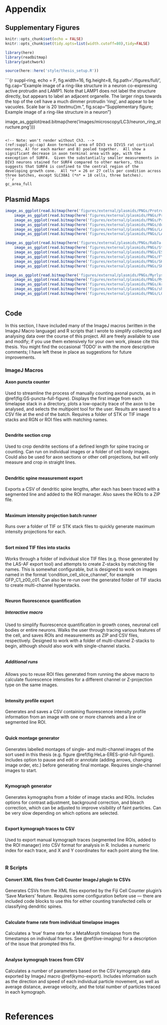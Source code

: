 ```{=latex}
\markboth{APPENDIX}{}
```

# Appendix {.unnumbered #APPENDIX}

## Supplementary Figures {.unnumbered #SUPPLEMENT}

```r
knitr::opts_chunk$set(echo = FALSE)
knitr::opts_chunk$set(tidy.opts=list(width.cutoff=80),tidy=FALSE)
```

```r
library(here)
library(readbitmap)
library(patchwork)

source(here::here('style/thesis_setup.R'))
```


```{r suppl-ring, echo = F, fig.width=16, fig.height=8, fig.path='./figures/full/', fig.cap="Example image of a ring-like structure in a neuron co-expressing active protrudin and LAMP1.  Note that LAMP1 does not label the structure directly, but appears to label an adjacent organelle.  The larger rings towards the top of the cell have a much dimmer protrudin 'ring', and appear to be vacuoles.  Scale bar is 20 \\textmu{}m.", fig.scap="Supplementary figure; Example image of a ring-like structure in a neuron"}

image_as_ggplot(read.bitmap(here('images/microscopy/LC3/neuron_ring_structure.png')))
```

<!-- Note: won't render without Ch3. -->
(ref:suppl-gc-cap) Axon terminal area of DIV3 vs DIV15 rat cortical neurons, A) for each marker and B) pooled together.  All show a significant decrease in axon terminal area with age, with the exeception of SURF4.  Given the substantially smaller measurements in DIV3 neurons stained for SURF4 compared to other markers, this suggests that SURF4 is confined to the central region of the developing growth cone.  All *n* = 26 or 27 cells per condition across three batches, except SLC38A1 (*n* = 18 cells, three batches).
```r

gc_area_full
```



## Plasmid Maps {#plasmid-maps}

```r
image_as_ggplot(read.bitmap(here('figures/external/plasmids/PNGs/Protrudin-EGFP_SYN_map.html.png'))) +
	image_as_ggplot(read.bitmap(here('figures/external/plasmids/PNGs/Protrudin-EGFP_CAG_map.html.png'))) +
	image_as_ggplot(read.bitmap(here('figures/external/plasmids/PNGs/Protrudin-mCherry_SYN_map.html.png'))) +
	image_as_ggplot(read.bitmap(here('figures/external/plasmids/PNGs/dual-GFP_map.html.png'))) +
	image_as_ggplot(read.bitmap(here('figures/external/plasmids/PNGs/LAMP1-RFP_map.html.png'))) +
	image_as_ggplot(read.bitmap(here('figures/external/plasmids/PNGs/LAMP1-mNeonGreen_map.html.png'))) + plot_layout(ncol = 2)
```

```r
image_as_ggplot(read.bitmap(here('figures/external/plasmids/PNGs/Rab7a-mEmerald_map.html.png'))) +
	image_as_ggplot(read.bitmap(here('figures/external/plasmids/PNGs/St3Gal5-GFP_map.html.png'))) +
	image_as_ggplot(read.bitmap(here('figures/external/plasmids/PNGs/ESCargo-Crimson_map.html.png'))) +
	image_as_ggplot(read.bitmap(here('figures/external/plasmids/PNGs/FYCO1-EGFP_map.html.png'))) +
	image_as_ggplot(read.bitmap(here('figures/external/plasmids/PNGs/SKIP-GFP_map.html.png'))) +
	image_as_ggplot(read.bitmap(here('figures/external/plasmids/PNGs/SKIP-mNeonGreen_map.html.png'))) + plot_layout(ncol = 2)
```

```r
image_as_ggplot(read.bitmap(here('figures/external/plasmids/PNGs/Myrlysin-MYC_map.html.png'))) +
	image_as_ggplot(read.bitmap(here('figures/external/plasmids/PNGs/Myrlysin-EGFP_map.html.png'))) +
	image_as_ggplot(read.bitmap(here('figures/external/plasmids/PNGs/Arl8b-GFP_map.html.png'))) +
	image_as_ggplot(read.bitmap(here('figures/external/plasmids/PNGs/shRNA_map.html.png'))) +
	image_as_ggplot(read.bitmap(here('figures/external/plasmids/PNGs/LC3-RFP_map.html.png')))  + plot_layout(ncol = 2)



```


## Code {.unnumbered #CODE}

In this section, I have included many of the ImageJ macros (written in the ImageJ Macro language) and R scripts that I wrote to simplify collecting and analysing data over the course of this project.  All are freely available to use and modify; if you use them extensively for your own work, please cite this thesis.  You might find the occasional 'TODO' in with the more descriptive comments; I have left these in place as suggestions for future improvements.

### ImageJ Macros

#### Axon puncta counter
Used to streamline the process of manually counting axonal puncta, as in \@ref(fig:GS-puncta-full-figure).  Displays the first image from each timelapse stack in a directory, plots a low-opacity trace of the axon to be analysed, and selects the multipoint tool for the user.  Results are saved to a CSV file at the end of the batch.  Requires a folder of STK or TIF image stacks and RGN or ROI files with matching names. 
```Rcpp
```
#### Dendrite section crop {#dend-crop}
Used to crop dendrite sections of a defined length for spine tracing or counting.  Can run on individual images or a folder of cell body images.  Could also be used for axon sections or other cell projections, but will only measure and crop in straight lines.
```Rcpp
```
#### Dendritic spine measurement export
Exports a CSV of dendritic spine lengths, after each has been traced with a segmented line and added to the ROI manager.  Also saves the ROIs to a ZIP file.
```Rcpp
```
#### Maximum intensity projection batch runner
Runs over a folder of TIF or STK stack files to quickly generate maximum intensity projections for each.
```Rcpp
```
#### Sort mixed TIF files into stacks
Works through a folder of individual slice TIF files (e.g. those generated by the LAS-AF export tool) and attempts to create Z-stacks by matching file names.  This is somewhat configurable, but is designed to work on images named in the format 'condition_cell_slice_channel', for example GFP_C1_z00_c01.  Can also be re-run over the generated folder of TIF stacks to create multi-channel hyperstacks. 
```Rcpp
```
#### Neuron fluorescence quantification
##### Interactive macro {#fluor-quant}
Used to simplify fluorescence quantification in growth cones, neuronal cell bodies or entire neurons.  Walks the user through tracing various features of the cell, and saves ROIs and measurements as ZIP and CSV files, respectively.  Designed to work with a folder of multi-channel Z-stacks to begin, although should also work with single-channel stacks.
```Rcpp
```
##### Additional runs
Allows you to reuse ROI files generated from running the above macro to calculate fluorescence intensities for a different channel or Z-projection type on the same images.
```Rcpp
```
#### Intensity profile export
Generates and saves a CSV containing fluorescence intensity profile information from an image with one or more channels and a line or segmented line ROI.  
```Rcpp
```
#### Quick montage generator
Generates labelled montages of single- and multi-channel images of the sort used in this thesis (e.g. figure \@ref(fig:HeLa-ERES-grid-full-figure)).  Includes option to pause and edit or annotate (adding arrows, changing image order, etc.) before generating final montage.  Requires single-channel images to start. 
```Rcpp
```
#### Kymograph generator
Generates kymographs from a folder of image stacks and ROIs.  Includes options for contrast adjustment, background correction, and bleach correction, which can be adjusted to improve visibility of faint particles.  Can be very slow depending on which options are selected.
```Rcpp
```
#### Export kymograph traces to CSV {#kymo-export}
Used to export manual kymograph traces (segmented line ROIs, added to the ROI manager) into CSV format for analysis in R.  Includes a numeric index for each trace, and X and Y coordinates for each point along the line.
```Rcpp
```


### R Scripts

#### Convert XML files from Cell Counter ImageJ plugin to CSVs
Generates CSVs from the XML files exported by the Fiji Cell Counter plugin's 'Save Markers' feature.  Requires some configuration before use — there are included code blocks to use this for either counting transfected cells or classifying dendritic spines.
```r
```
#### Calculate frame rate from individual timelapse images {#timestamp-corr}
Calculates a 'true' frame rate for a MetaMorph timelapse from the timestamps on individual frames.  See \@ref(live-imaging) for a description of the issue that prompted this fix.
```r
```
#### Analyse kymograph traces from CSV
Calculates a number of parameters based on the CSV kymograph data exported by ImageJ macro \@ref(kymo-export).  Includes information such as the direction and speed of each individual particle movement, as well as average distance, average velocity, and the total number of particles traced in each kymograph.
```r
```

# References {.unnumbered #BIB}
```{=latex}
\markboth{REFERENCES}{}
```